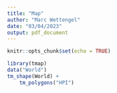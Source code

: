 ```yaml
---
title: "Map"
author: "Marc Wettengel"
date: "03/04/2023"
output: pdf_document
---
```


```r
knitr::opts_chunk$set(echo = TRUE)
```

```r
library(tmap)
data("World")
tm_shape(World) +
    tm_polygons("HPI")


```